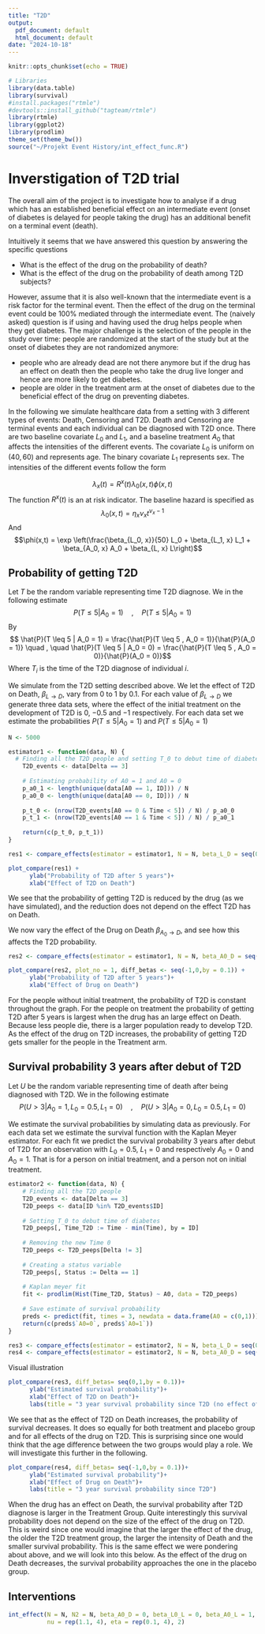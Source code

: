 ```yaml
---
title: "T2D"
output:
  pdf_document: default
  html_document: default
date: "2024-10-18"
---
```


```r
knitr::opts_chunk$set(echo = TRUE)
```


```r
# Libraries
library(data.table)
library(survival)
#install.packages("rtmle")
#devtools::install_github("tagteam/rtmle")
library(rtmle)
library(ggplot2)
library(prodlim)
theme_set(theme_bw())
source("~/Projekt Event History/int_effect_func.R")
```

# Inverstigation of T2D trial 

The overall aim of the project is to investigate how to analyse if a drug which has an established beneficial effect on an intermediate event (onset of diabetes is delayed for people taking the drug) has an additional benefit on a terminal event (death). 

Intuitively it seems that we have answered this question by answering the specific questions

- What is the effect of the drug on the probability of death?
- What is the effect of the drug on the probability of death among T2D subjects?

However, assume that it is also well-known that the intermediate event is a risk factor for the terminal event. Then the effect of the drug on the terminal event could be 100% mediated through the intermediate event. The (naively asked) question is if using and having used the drug helps people when they get diabetes. The major challenge is the selection of the people in the study over time: people are randomized at the start of the study but at the onset of diabetes they are not randomized anymore:

+ people who are already dead are not there anymore but if the drug has an effect on death then the people who take the drug live longer and hence are more likely to get diabetes.
+ people are older in the treatment arm at the onset of diabetes due to the beneficial effect of the drug on preventing diabetes.

In the following we simulate healthcare data from a setting with 3 different types of events: Death, Censoring and T2D. Death and Censoring are terminal events and each individual can be diagnosed with T2D once. There are two baseline covariate $L_0$ and $L_1$, and a baseline treatment $A_0$ that affects the intensities of the different events. The covariate $L_0$ is uniform on $(40,60)$ and represents age. The binary covariate $L_1$ represents sex. The intensities of the different events follow the form

$$\lambda_{x}(t) =  R^x(t) \lambda_{0}(x,t)\phi(x,t)$$
The function $R^x(t)$ is an at risk indicator. The baseline hazard is specified as
$$\lambda_{0}(x,t)=\eta_x \nu_x t^{\nu_x-1} $$
And
$$\phi(x,t) = \exp \left(\frac{\beta_{L_0, x}}{50} L_0  + \beta_{L_1, x} L_1 + \beta_{A_0, x} A_0 + \beta_{L, x} L\right)$$

## Probability of getting T2D 

Let $T$ be the random variable representing time T2D diagnose. We in the following estimate
$$ P(T \leq 5 | A_0 = 1) \quad , \quad P(T \leq 5 | A_0 = 1)$$
By 
$$ \hat{P}(T \leq 5 | A_0 = 1) = \frac{\hat{P}(T \leq 5 , A_0 = 1)}{\hat{P}(A_0 = 1)}  \quad , \quad \hat{P}(T \leq 5 | A_0 = 0) = \frac{\hat{P}(T \leq 5 , A_0 = 0)}{\hat{P}(A_0 = 0)}$$
Where $T_i$ is the time of the T2D diagnose of individual $i$. 

We simulate from the T2D setting described above. We let the effect of T2D on Death, $\beta_{L \to D}$, vary from $0$ to $1$ by $0.1$. For each value of $\beta_{L \to D}$ we generate three data sets, where the effect of the initial treatment on the development of T2D is $0$, $-0.5$ and $-1$ respectively. For each data set we estimate the probabilities  $P(T \leq 5| A_0 = 1)$ and $P(T \leq 5| A_0 = 1)$

```r
N <- 5000

estimator1 <- function(data, N) {
  # Finding all the T2D people and setting T_0 to debut time of diabetes
    T2D_events <- data[Delta == 3]
    
    # Estimating probability of A0 = 1 and A0 = 0
    p_a0_1 <- length(unique(data[A0 == 1, ID])) / N
    p_a0_0 <- length(unique(data[A0 == 0, ID])) / N
      
    p_t_0 <- (nrow(T2D_events[A0 == 0 & Time < 5]) / N) / p_a0_0
    p_t_1 <- (nrow(T2D_events[A0 == 1 & Time < 5]) / N) / p_a0_1
    
    return(c(p_t_0, p_t_1))
}
```

```r
res1 <- compare_effects(estimator = estimator1, N = N, beta_L_D = seq(0,1,by = 0.1))
```

```r
plot_compare(res1) +
      ylab("Probability of T2D after 5 years")+
      xlab("Effect of T2D on Death")
```
We see that the probability of getting T2D is reduced by the drug (as we have simulated), and the reduction does not depend on the effect T2D has on Death. 

We now vary the effect of the Drug on Death $\beta_{A_0 \to D}$, and see how this affects the T2D probability.  

```r
res2 <- compare_effects(estimator = estimator1, N = N, beta_A0_D = seq(-1,0,by = 0.1))
```


```r
plot_compare(res2, plot_no = 1, diff_betas <- seq(-1,0,by = 0.1)) +
      ylab("Probability of T2D after 5 years")+
      xlab("Effect of Drug on Death")
```
For the people without initial treatment, the probability of T2D is constant throughout the graph.
For the people on treatment the probability of getting T2D after 5 years is largest when the drug has an large effect on Death. Because less people die, there is a larger population ready to develop T2D. As the effect of the drug on T2D increases, the probability of getting T2D gets smaller for the people in the Treatment arm. 

## Survival probability 3 years after debut of T2D

Let $U$ be the random variable representing time of death after being diagnosed with T2D. We in the following estimate
$$ P(U > 3 | A_0 = 1, L_0 = 0.5, L_1 = 0) \quad , \quad P(U > 3 | A_0 = 0, L_0 = 0.5, L_1 = 0)$$

We estimate the survival probabilities by simulating data as previously. For each data set we estimate the survival function with the Kaplan Meyer estimator. For each fit we predict the survival probability 3 years after debut of T2D for an observation with $L_0 = 0.5$, $L_1 = 0$ and respectively $A_0 = 0$ and $A_0 = 1$. That is for a person on initial treatment, and a person not on initial treatment. 

```r
estimator2 <- function(data, N) {
    # Finding all the T2D people 
    T2D_events <- data[Delta == 3]
    T2D_peeps <- data[ID %in% T2D_events$ID]
    
    # Setting T_0 to debut time of diabetes
    T2D_peeps[, Time_T2D := Time - min(Time), by = ID]
    
    # Removing the new Time 0
    T2D_peeps <- T2D_peeps[Delta != 3]
    
    # Creating a status variable
    T2D_peeps[, Status := Delta == 1]
    
    # Kaplan meyer fit
    fit <- prodlim(Hist(Time_T2D, Status) ~ A0, data = T2D_peeps)
    
    # Save estimate of survival probability
    preds <- predict(fit, times = 3, newdata = data.frame(A0 = c(0,1)))
    return(c(preds$`A0=0`, preds$`A0=1`))
}

res3 <- compare_effects(estimator = estimator2, N = N, beta_L_D = seq(0,1,by = 0.1))
res4 <- compare_effects(estimator = estimator2, N = N, beta_A0_D = seq(-1,0,by = 0.1))
```

Visual illustration 
```r
plot_compare(res3, diff_betas= seq(0,1,by = 0.1))+
      ylab("Estimated survival probability")+
      xlab("Effect of T2D on Death")+
      labs(title = "3 year survival probability since T2D (no effect of drug on death)")
```
We see that as the effect of T2D on Death increases, the probability of survival decreases. It does so equally for both treatment and placebo group and for all effects of the drug on T2D. This is surprising since one would think that the age difference between the two groups would play a role. We will investigate this further in the following. 

```r
plot_compare(res4, diff_betas= seq(-1,0,by = 0.1))+
      ylab("Estimated survival probability")+
      xlab("Effect of Drug on Death")+
      labs(title = "3 year survival probability since T2D")
```

When the drug has an effect on Death, the survival probability after T2D diagnose is larger in the Treatment Group. Quite interestingly this survival probability does not depend on the size of the effect of the drug on T2D. This is weird since one would imagine that the larger the effect of the drug, the older the T2D treatment group, the larger the intensity of Death and the smaller survival probability. This is the same effect we were pondering about above, and we will look into this below. As the effect of the drug on Death decreases, the survival probability approaches the one in the placebo group. 


## Interventions

```r
int_effect(N = N, N2 = N, beta_A0_D = 0, beta_L0_L = 0, beta_A0_L = 1, beta_L_D = 1, beta_L0_D = 2, 
           nu = rep(1.1, 4), eta = rep(0.1, 4), 2) 
```

